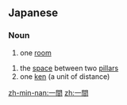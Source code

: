 ==Japanese==
{{ja-kanjitab|ひと|ま|yomi=k}}
{{ja-kanjitab|いつ|k1=いっ|けん|yomi=o}}

===Noun===
{{ja-noun|ひとま}}

# one [[room]]

{{ja-noun|いっけん}}

# the [[space]] between two [[pillar]]s
# one [[ken]] (a unit of distance)

[[zh-min-nan:一間]]
[[zh:一間]]